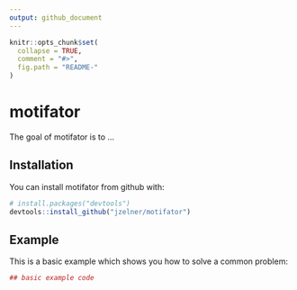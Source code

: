 ```yaml
---
output: github_document
---
```


<!-- README.md is generated from README.Rmd. Please edit that file -->

```r
knitr::opts_chunk$set(
  collapse = TRUE,
  comment = "#>",
  fig.path = "README-"
)
```

# motifator

The goal of motifator is to ...

## Installation

You can install motifator from github with:

```r
# install.packages("devtools")
devtools::install_github("jzelner/motifator")
```

## Example

This is a basic example which shows you how to solve a common problem:

```r
## basic example code
```
